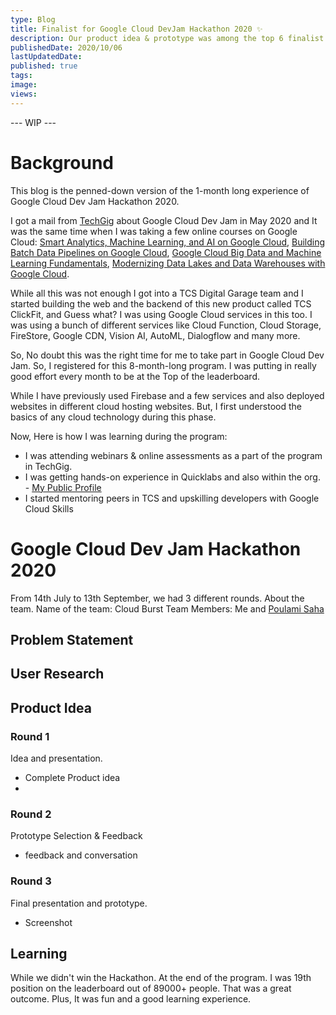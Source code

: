 ```yaml
---
type: Blog
title: Finalist for Google Cloud DevJam Hackathon 2020 ✨
description: Our product idea & prototype was among the top 6 finalist globally in Google Cloud Hackathon 2020. ⚡️
publishedDate: 2020/10/06
lastUpdatedDate:
published: true
tags:
image:
views:
---
```


--- WIP ---

# Background

This blog is the penned-down version of the 1-month long experience of Google Cloud Dev Jam Hackathon 2020.

I got a mail from [TechGig](https://www.techgig.com) about Google Cloud Dev Jam in May 2020 and It was the same time when I was taking a few online courses on Google Cloud: 
[Smart Analytics, Machine Learning, and AI on Google Cloud](https://coursera.org/share/98e092cc1e1f377d0e317b9147ff4f2f), [Building Batch Data Pipelines on Google Cloud](https://coursera.org/share/6d2f2a54f5fe2f76039f31f8d622dfd1), [Google Cloud Big Data and Machine Learning Fundamentals](https://coursera.org/share/f2ad79ec9aaa6812bfc0369fc4d67018), [Modernizing Data Lakes and Data Warehouses with Google Cloud](https://coursera.org/share/9abcd8b6cb755f8ebabfc28e26f78560).

While all this was not enough I got into a TCS Digital Garage team and I started building the web and the backend of this new product called TCS ClickFit, and Guess what? I was using Google Cloud services in this too. 
I was using a bunch of different services like Cloud Function, Cloud Storage, FireStore, Google CDN, Vision AI, AutoML, Dialogflow and many more.

So, No doubt this was the right time for me to take part in Google Cloud Dev Jam. So, I registered for this 8-month-long program. I was putting in really good effort every month to be at the Top of the leaderboard.

While I have previously used Firebase and a few services and also deployed websites in different cloud hosting websites. But, I first understood the basics of any cloud technology during this phase.

Now, Here is how I was learning during the program:

- I was attending webinars & online assessments as a part of the program in TechGig.
- I was getting hands-on experience in Quicklabs and also within the org. - [My Public Profile](https://www.cloudskillsboost.google/public_profiles/1d322360-c921-424b-b21d-d5d1d4f9f012)
- I started mentoring peers in TCS and upskilling developers with Google Cloud Skills

# Google Cloud Dev Jam Hackathon 2020

From 14th July to 13th September, we had 3 different rounds.
About the team.
Name of the team: Cloud Burst
Team Members: Me and [Poulami Saha](https://www.linkedin.com/in/poulami-saha-she-her-hers-5b2bab152/)

## Problem Statement

## User Research

## Product Idea

### Round 1

Idea and presentation.

- Complete Product idea
-

### Round 2

Prototype Selection & Feedback

- feedback and conversation

### Round 3

Final presentation and prototype.

- Screenshot

## Learning



While we didn't win the Hackathon. At the end of the program. I was 19th position on the leaderboard out of 89000+ people. That was a great outcome. Plus, It was fun and a good learning experience.

